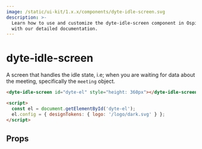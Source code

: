 ```yaml
---
image: /static/ui-kit/1.x.x/components/dyte-idle-screen.svg
description: >-
  Learn how to use and customize the dyte-idle-screen component in Ospi's UI Kit
  with our detailed documentation.
---
```


# dyte-idle-screen

A screen that handles the idle state,
i.e; when you are waiting for data about the meeting, specifically the `meeting` object.

```html
<dyte-idle-screen id="dyte-el" style="height: 360px"></dyte-idle-screen>

<script>
  const el = document.getElementById('dyte-el');
  el.config = { designTokens: { logo: '/logo/dark.svg' } };
</script>
```

## Props

<PropsTable of="dyte-idle-screen" />

<head>
  <title>UI Kit dyte-idle-screen</title>
</head>
